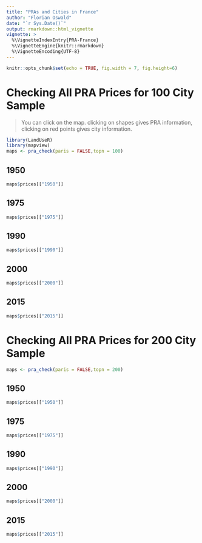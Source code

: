 ```yaml
---
title: "PRAs and Cities in France"
author: "Florian Oswald"
date: "`r Sys.Date()`"
output: rmarkdown::html_vignette
vignette: >
  %\VignetteIndexEntry{PRA-France}
  %\VignetteEngine{knitr::rmarkdown}
  %\VignetteEncoding{UTF-8}
---
```


```r
knitr::opts_chunk$set(echo = TRUE, fig.width = 7, fig.height=6)
```

# Checking All PRA Prices for 100 City Sample


>You can click on the map. clicking on shapes gives PRA information, clicking on red points gives city information.

```r
library(LandUseR)
library(mapview)
maps <- pra_check(paris = FALSE,topn = 100)
```

## 1950


```r
maps$prices[["1950"]]
```


## 1975


```r
maps$prices[["1975"]]
```

## 1990

```r
maps$prices[["1990"]]
```

## 2000

```r
maps$prices[["2000"]]
```


## 2015

```r
maps$prices[["2015"]]
```


# Checking All PRA Prices for 200 City Sample

```r
maps <- pra_check(paris = FALSE,topn = 200)
```

## 1950


```r
maps$prices[["1950"]]
```


## 1975


```r
maps$prices[["1975"]]
```

## 1990

```r
maps$prices[["1990"]]
```

## 2000

```r
maps$prices[["2000"]]
```


## 2015

```r
maps$prices[["2015"]]
```
